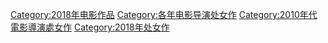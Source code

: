 [[Category:2018年电影作品|Category:2018年电影作品]]
[[Category:各年电影导演处女作|Category:各年电影导演处女作]]
[[Category:2010年代電影導演處女作|Category:2010年代電影導演處女作]]
[[Category:2018年处女作|Category:2018年处女作]]